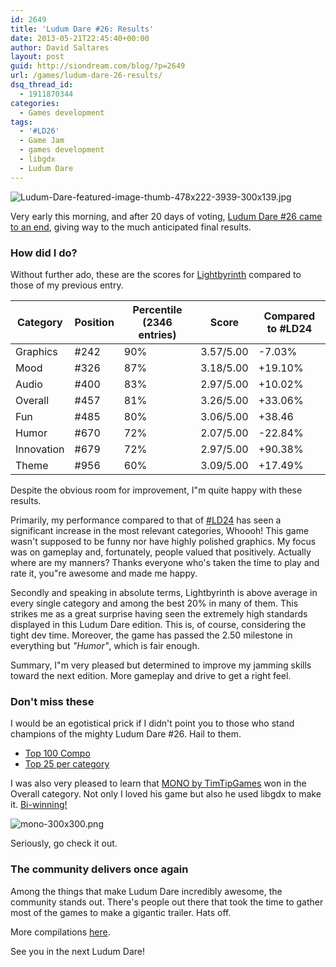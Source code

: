 ```yaml
---
id: 2649
title: 'Ludum Dare #26: Results'
date: 2013-05-21T22:45:40+00:00
author: David Saltares
layout: post
guid: http://siondream.com/blog/?p=2649
url: /games/ludum-dare-26-results/
dsq_thread_id:
  - 1911870344
categories:
  - Games development
tags:
  - '#LD26'
  - Game Jam
  - games development
  - libgdx
  - Ludum Dare
---
```


![Ludum-Dare-featured-image-thumb-478x222-3939-300x139.jpg](/img/wp/Ludum-Dare.jpg)

Very early this morning, and after 20 days of voting, [Ludum Dare #26 came to an end](http://www.ludumdare.com/compo/2013/05/20/ludum-dare-26-results/), giving way to the much anticipated final results.

### How did I do?

Without further ado, these are the scores for [Lightbyrinth](/game-jams/lightbyrinth/) compared to those of my previous entry.

| Category   | Position | Percentile (2346 entries) | Score     | Compared to #LD24 |
| ---------- | -------- | ------------------------- | --------- | ----------------- |
| Graphics   | #242     | 90%                       | 3.57/5.00 | -7.03%            |
| Mood       | #326     | 87%                       | 3.18/5.00 | +19.10%           |
| Audio      | #400     | 83%                       | 2.97/5.00 | +10.02%           |
| Overall    | #457     | 81%                       | 3.26/5.00 | +33.06%           |
| Fun        | #485     | 80%                       | 3.06/5.00 | +38.46            |
| Humor      | #670     | 72%                       | 2.07/5.00 | -22.84%           |
| Innovation | #679     | 72%                       | 2.97/5.00 | +90.38%           |
| Theme      | #956     | 60%                       | 3.09/5.00 | +17.49%           |

Despite the obvious room for improvement, I"m quite happy with these results.

Primarily, my performance compared to that of [#LD24](/games/ludum-dare-24-results-are-live/ 'Ludum Dare #24 results are live!') has seen a significant increase in the most relevant categories, Whoooh! This game wasn't supposed to be funny nor have highly polished graphics. My focus was on gameplay and, fortunately, people valued that positively. Actually where are my manners? Thanks everyone who's taken the time to play and rate it, you"re awesome and made me happy.

Secondly and speaking in absolute terms, Lightbyrinth is above average in every single category and among the best 20% in many of them. This strikes me as a great surprise having seen the extremely high standards displayed in this Ludum Dare edition. This is, of course, considering the tight dev time. Moreover, the game has passed the 2.50 milestone in everything but _"Humor"_, which is fair enough.

Summary, I"m very pleased but determined to improve my jamming skills toward the next edition. More gameplay and drive to get a right feel.

### Don't miss these

I would be an egotistical prick if I didn't point you to those who stand champions of the mighty Ludum Dare #26. Hail to them.

- [Top 100 Compo](http://www.ludumdare.com/compo/ludum-dare-26/?action=top)
- [Top 25 per category](http://www.ludumdare.com/compo/ludum-dare-26/?more=1)

I was also very pleased to learn that [MONO by TimTipGames](http://www.ludumdare.com/compo/ludum-dare-26/?action=preview&uid=15341) won in the Overall category. Not only I loved his game but also he used libgdx to make it. [Bi-winning!](http://www.youtube.com/watch?v=)

![mono-300x300.png](/img/wp/mono.png)

Seriously, go check it out.

### The community delivers once again

Among the things that make Ludum Dare incredibly awesome, the community stands out. There's people out there that took the time to gather most of the games to make a gigantic trailer. Hats off.

More compilations [here](http://www.ludumdare.com/compo/2013/05/01/10-second-videos-compilation-project/).

See you in the next Ludum Dare!
